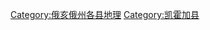 {{Commonscat|Cuyahoga County, Ohio}}

[[Category:俄亥俄州各县地理|Category:俄亥俄州各县地理]]
[[Category:凯霍加县|Category:凯霍加县]]